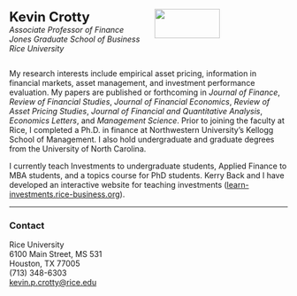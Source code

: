 :::: {.columns}
::: {.column width=50}
<font size="+2">**Kevin Crotty**</font> <br>
*Associate Professor of Finance*<br>
*Jones Graduate School of Business*<br>
*Rice University*
::: 

::: {.column width=50}
![](KPC_headshot.jpg){width=70%}
::: 
::::

My research interests include empirical asset pricing, information in financial markets, asset management, and investment performance evaluation. My papers are published or forthcoming in *Journal of Finance*, *Review of Financial Studies*,  *Journal of Financial Economics*, *Review of Asset Pricing Studies*, *Journal of Financial and Quantitative Analysis*, *Economics Letters*, and *Management Science*.  Prior to joining the faculty at Rice, I completed a Ph.D. in finance at Northwestern University's Kellogg School of Management. I also hold undergraduate and graduate degrees from the University of North Carolina.  

I currently teach Investments to undergraduate students, Applied Finance to MBA students, and a topics course for PhD students.  Kerry Back and I have developed an interactive website for teaching investments ([learn-investments.rice-business.org](https://learn-investments.rice-business.org)).

<hr>

### Contact

Rice University  <br>
6100 Main Street, MS 531  <br>
Houston, TX 77005  <br>
(713) 348-6303  <br>
<a href="mailto:kevin.p.crotty@rice.edu">kevin.p.crotty@rice.edu</a>